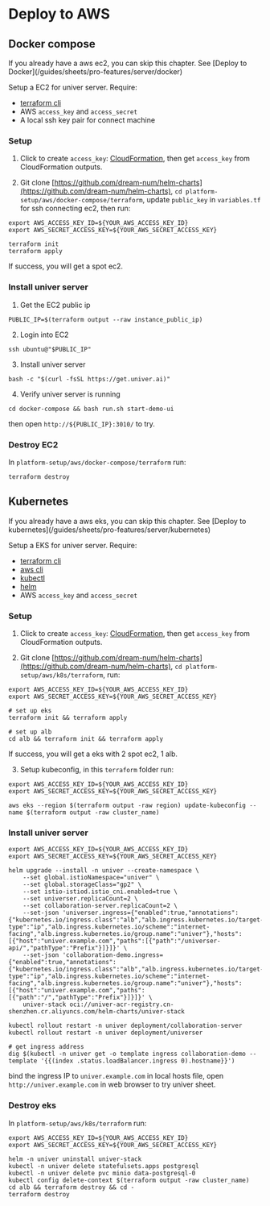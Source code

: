 
# Deploy to AWS

## Docker compose

<Callout type="info">
  If you already have a aws ec2, you can skip this chapter. See [Deploy to Docker](/guides/sheets/pro-features/server/docker)
</Callout>

Setup a EC2 for univer server. Require:

- [terraform cli](https://developer.hashicorp.com/terraform/install)
- AWS `access_key` and `access_secret`
- A local ssh key pair for connect machine

### Setup

1. Click to create `access_key`: [CloudFormation](https://console.aws.amazon.com/cloudformation/home#/stacks/create/review?templateURL=https://univer-release.s3.us-east-1.amazonaws.com/cloud-formation/cloud-formation-ec2.yaml&stackName=UniverEC2IAMStack), then get `access_key` from CloudFormation outputs.

2. Git clone [https://github.com/dream-num/helm-charts](https://github.com/dream-num/helm-charts), `cd platform-setup/aws/docker-compose/terraform`, update `public_key` in `variables.tf` for ssh connecting ec2, then run:

```shell
export AWS_ACCESS_KEY_ID=${YOUR_AWS_ACCESS_KEY_ID}
export AWS_SECRET_ACCESS_KEY=${YOUR_AWS_SECRET_ACCESS_KEY}

terraform init
terraform apply
```

If success, you will get a spot ec2.

### Install univer server

1. Get the EC2 public ip
```shell
PUBLIC_IP=$(terraform output --raw instance_public_ip)
```

2. Login into EC2
```shell
ssh ubuntu@"$PUBLIC_IP"
```

3. Install univer server
```shell
bash -c "$(curl -fsSL https://get.univer.ai)"
```

4. Verify univer server is running
```shell
cd docker-compose && bash run.sh start-demo-ui
```
then open `http://${PUBLIC_IP}:3010/` to try.


### Destroy EC2

In `platform-setup/aws/docker-compose/terraform` run:

```shell
terraform destroy
```

## Kubernetes

<Callout type="info">
  If you already have a aws eks, you can skip this chapter. See [Deploy to kubernetes](/guides/sheets/pro-features/server/kubernetes)
</Callout>


Setup a EKS for univer server. Require:

- [terraform cli](https://developer.hashicorp.com/terraform/install)
- [aws cli](https://docs.aws.amazon.com/cli/latest/userguide/getting-started-install.html)
- [kubectl](https://kubernetes.io/docs/tasks/tools/#kubectl)
- [helm](https://helm.sh/docs/intro/install/)
- AWS `access_key` and `access_secret`

### Setup

1. Click to create `access_key`: [CloudFormation](https://console.aws.amazon.com/cloudformation/home#/stacks/create/review?templateURL=https://univer-release.s3.us-east-1.amazonaws.com/cloud-formation/cloud-formation-eks.yaml&stackName=UniverEKSIAMStack), then get `access_key` from CloudFormation outputs.
   
2. Git clone [https://github.com/dream-num/helm-charts](https://github.com/dream-num/helm-charts), `cd platform-setup/aws/k8s/terraform`, run:

```shell
export AWS_ACCESS_KEY_ID=${YOUR_AWS_ACCESS_KEY_ID}
export AWS_SECRET_ACCESS_KEY=${YOUR_AWS_SECRET_ACCESS_KEY}

# set up eks
terraform init && terraform apply

# set up alb
cd alb && terraform init && terraform apply
```

If success, you will get a eks with 2 spot ec2, 1 alb.

3. Setup kubeconfig, in this `terraform` folder run:
```shell
export AWS_ACCESS_KEY_ID=${YOUR_AWS_ACCESS_KEY_ID}
export AWS_SECRET_ACCESS_KEY=${YOUR_AWS_SECRET_ACCESS_KEY}

aws eks --region $(terraform output -raw region) update-kubeconfig --name $(terraform output -raw cluster_name)
```

### Install univer server

```shell
export AWS_ACCESS_KEY_ID=${YOUR_AWS_ACCESS_KEY_ID}
export AWS_SECRET_ACCESS_KEY=${YOUR_AWS_SECRET_ACCESS_KEY}

helm upgrade --install -n univer --create-namespace \
    --set global.istioNamespace="univer" \
    --set global.storageClass="gp2" \
    --set istio-istiod.istio_cni.enabled=true \
    --set universer.replicaCount=2 \
    --set collaboration-server.replicaCount=2 \
    --set-json 'universer.ingress={"enabled":true,"annotations":{"kubernetes.io/ingress.class":"alb","alb.ingress.kubernetes.io/target-type":"ip","alb.ingress.kubernetes.io/scheme":"internet-facing","alb.ingress.kubernetes.io/group.name":"univer"},"hosts":[{"host":"univer.example.com","paths":[{"path":"/universer-api/","pathType":"Prefix"}]}]}' \
    --set-json 'collaboration-demo.ingress={"enabled":true,"annotations":{"kubernetes.io/ingress.class":"alb","alb.ingress.kubernetes.io/target-type":"ip","alb.ingress.kubernetes.io/scheme":"internet-facing","alb.ingress.kubernetes.io/group.name":"univer"},"hosts":[{"host":"univer.example.com","paths":[{"path":"/","pathType":"Prefix"}]}]}' \
    univer-stack oci://univer-acr-registry.cn-shenzhen.cr.aliyuncs.com/helm-charts/univer-stack

kubectl rollout restart -n univer deployment/collaboration-server
kubectl rollout restart -n univer deployment/universer

# get ingress address
dig $(kubectl -n univer get -o template ingress collaboration-demo --template '{{(index .status.loadBalancer.ingress 0).hostname}}')
```

bind the ingress IP to `univer.example.com` in local hosts file, open `http://univer.example.com` in web browser to try univer sheet.


### Destroy eks

In `platform-setup/aws/k8s/terraform` run:

```shell
export AWS_ACCESS_KEY_ID=${YOUR_AWS_ACCESS_KEY_ID}
export AWS_SECRET_ACCESS_KEY=${YOUR_AWS_SECRET_ACCESS_KEY}

helm -n univer uninstall univer-stack
kubectl -n univer delete statefulsets.apps postgresql
kubectl -n univer delete pvc minio data-postgresql-0
kubectl config delete-context $(terraform output -raw cluster_name)
cd alb && terraform destroy && cd -
terraform destroy
```